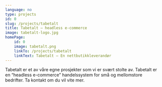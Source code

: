 ```yaml
---
language: no
type: projects
id: 0
slug: /projects/tabetalt
title: Tabetalt – headless e-commerce
image: tabetalt-logo.jpg
homePage:
    id: 0
    image: tabetalt.png
    linkTo: /projects/tabetalt
    linkText: Tabetalt – En nettbutikkleverandør
---
```


Tabetalt er et av våre egne prosjekter som vi er svært stolte av. Tabetalt 
er en “headless e-commerce” handelssystem for små og mellomstore 
bedrifter. Ta kontakt om du vil vite mer.

<TwoCenteredImages 
    firstSrc='../tabetalt-web.png' 
    secondSrc='../admin-panel.png' 
/>
